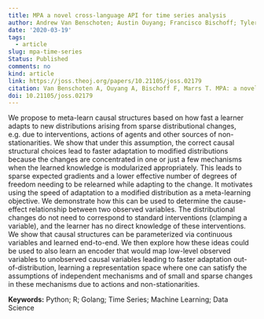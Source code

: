 ```yaml
---
title: MPA a novel cross-language API for time series analysis
author: Andrew Van Benschoten; Austin Ouyang; Francisco Bischoff; Tyler Marrs
date: '2020-03-19'
tags:
  - article
slug: mpa-time-series
Status: Published
comments: no
kind: article
link: https://joss.theoj.org/papers/10.21105/joss.02179
citation: Van Benschoten A, Ouyang A, Bischoff F, Marrs T. MPA: a novel cross-language API for time series analysis. <em>Journal of Open Source Software</em>. 2020;5(49):2179. doi:10.21105/joss.02179
doi: 10.21105/joss.02179
---
```


We propose to meta-learn causal structures based on how fast a learner adapts to new distributions arising from sparse distributional changes, e.g. due to interventions, actions of agents and other sources of non-stationarities. We show that under this assumption, the correct causal structural choices lead to faster adaptation to modified distributions because the changes are concentrated in one or just a few mechanisms when the learned knowledge is modularized appropriately. This leads to sparse expected gradients and a lower effective number of degrees of freedom needing to be relearned while adapting to the change. It motivates using the speed of adaptation to a modified distribution as a meta-learning objective. We demonstrate how this can be used to determine the cause-effect relationship between two observed variables. The distributional changes do not need to correspond to standard interventions (clamping a variable), and the learner has no direct knowledge of these interventions. We show that causal structures can be parameterized via continuous variables and learned end-to-end. We then explore how these ideas could be used to also learn an encoder that would map low-level observed variables to unobserved causal variables leading to faster adaptation out-of-distribution, learning a representation space where one can satisfy the assumptions of independent mechanisms and of small and sparse changes in these mechanisms due to actions and non-stationarities.

**Keywords:** Python; R; Golang; Time Series; Machine Learning; Data Science
